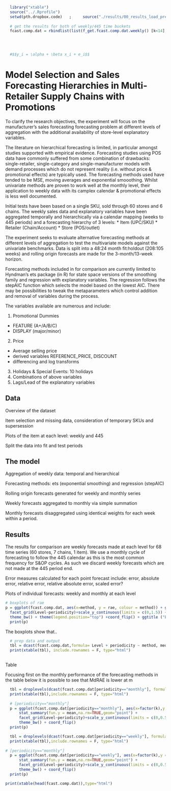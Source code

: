 ```r

  library("xtable")
  source("../.Rprofile")
  setwd(pth.dropbox.code)   ;     source("./results/00_results_load_prepare.R")
  
  # get the results for both of weekly/445 time buckets  
  fcast.comp.dat = rbindlist(list(f_get.fcast.comp.dat.weekly() [k<14],f_get.fcast.comp.dat.monthly()))  # load the results of regression v ets
  
  
  

  #$$y_i = \alpha + \beta x_i + e_i$$
```

Model Selection and Sales Forecasting Hierarchies in Multi-Retailer Supply Chains with Promotions
========================================================

To clarify the research objectives, the experiment will focus on the manufacturer's sales forecasting forecasting problem at different levels of aggregation with the additional availability of store-level explanatory variables.  

The literature on hierarchical forecasting is limited, in particular amongst studies supported with empirical evidence.  Forecasting studies using POS data have commonly suffered from some combination of drawbacks: single-retailer, single-category and single-manufacturer models with demand processes which do not represent reality (i.e. without price & promotional effects) are typically used.  The forecasting methods used have tended to be MSE, moving averages and exponential smooothing.  Whilst univariate methods are proven to work well at the monthly level, their application to weekly data with its camplex calendar & promotional effects is less well documented.

Initial tests have been based on a single SKU, sold through 60 stores and 6 chains.  The weekly sales data and explanatory variables have been aggregated temporally and hierarchically via a calendar mapping (weeks to 445 periods) and a forecasting hierarchy of 3 levels: 
* Item (UPC/SKU)
* Retailer (Chain/Account)
* Store (POS/outlet)

The experiment seeks to evaluate alternative forecasting methods at different levels of aggregation to test the multivariate models against the univariate benchmarks.  Data is split into a 48:24 month fit:holdout (208:105 weeks) and rolling origin forecasts are made for the 3-month/13-week horizon.

Forecasting methods included in for comparison are currently limited to Hyndman's ets package (in R) for state space versions of the smoothing family and regression with explanatory variables.  The regression follows the stepAIC function which selects the model based on the lowest AIC.  There may be possibilities to tweak the metaparameters which control addition and removal of variables during the process.

The variables available are numerous and include:

1. Promotional Dummies
 * FEATURE (A+/A/B/C)
 * DISPLAY (major/minor)
2. Price
 * Average selling price 
 * derived variables REFERENCE_PRICE, DISCOUNT
 * differencing and log transforms
3. Holidays & Special Events: 10 holidays
4. Combinations of above variables
5. Lags/Lead of the explanatory variables

Data
----

Overview of the dataset

Item selection and missing data, consideration of temporary SKUs and supersession

Plots of the item at each level: weekly and 445

Split the data into fit and test periods


The model
--------

Aggregation of weekly data: temporal and hierarchical

Forecasting methods: ets (exponential smoothing) and regression (stepAIC)

Rolling origin forecasts generated for weekly and monthly series

Weekly forecasts aggregated to monthly via simple summation

Monthly forecasts disaggregated using identical weights for each week within a period.

Results
----

The results for comparison are weekly forecasts made at each level for 68 time series (60 stores, 7 chains, 1 item).  We use a monthly cycle of forecasting to follow the 445 calendar as this is the most common frequency for S&OP cycles.  As such we discard weekly forecasts which are not made at the 445 period end.

Error measures calculated for each point forecast include: error, absolute error, relative error, relative absolute error, scaled error?

Plots of individual forecasts: weekly and monthly at each level


```r
   
# boxplots of rae
p = ggplot(fcast.comp.dat, aes(x=method, y = rae, colour = method)) + geom_boxplot() +
  facet_grid(Level~periodicity)+scale_y_continuous(limits = c(0,1.5)) +
  theme_bw() + theme(legend.position="top") +coord_flip() + ggtitle ("Error distributions by aggregation level") + xlab("")
  print(p)
```

The boxplots show that..



```r
  # prep data and output
  tbl = dcast(fcast.comp.dat,formula= Level + periodicity ~ method, median, na.rm=TRUE, value.var="rae")
  print(xtable(tbl), include.rownames = F, type="html")
  
```
Table

Focusing first on the monthly performance of the forecasting methods in the table below it is possible to see that MdRAE is lower at m

```r

  tbl = droplevels(dcast(fcast.comp.dat[periodicity=="monthly"], formula=Level+periodicity+method~k,median,na.rm=TRUE,value.var="rae"))
  print(xtable(tbl),include.rownames = F, type="html")
  
  # [periodicity=="monthly"]
  p = ggplot(fcast.comp.dat[periodicity=="monthly"], aes(x=factor(k),y = rae, colour = method, shape = method, size=1)) +  
      stat_summary(fun.y = mean,na.rm=TRUE,geom="point") + 
      facet_grid(Level~periodicity)+scale_y_continuous(limits = c(0,0.5)) +
      theme_bw() + coord_flip()
  print(p)

```



```r
  tbl = droplevels(dcast(fcast.comp.dat[periodicity=="weekly"], formula=Level+periodicity+method~k,median,na.rm=TRUE,value.var="rae"))
  print(xtable(tbl),include.rownames = F, type="html")
  
# [periodicity=="monthly"]
  p = ggplot(fcast.comp.dat[periodicity=="weekly"], aes(x=factor(k),y = rae, colour = method, shape = method, size=1)) +  
      stat_summary(fun.y = mean,na.rm=TRUE,geom="point") + 
      facet_grid(Level~periodicity)+scale_y_continuous(limits = c(0,0.5)) +
      theme_bw() + coord_flip()
  print(p)

```



```r
print(xtable(head(fcast.comp.dat)),type="html")
```

